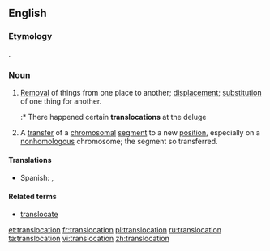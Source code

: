 ==English==

===Etymology===
{{prefix|trans|location}}.

===Noun===
{{en-noun}}

# [[removal|Removal]] of things from one place to another; [[displacement]]; [[substitution]] of one thing for another.
#:* There happened certain '''translocations''' at the deluge
# {{genetics}} A [[transfer]] of a [[chromosomal]] [[segment]] to a new [[position]], especially on a [[nonhomologous]] chromosome; the segment so transferred.

====Translations====
{{trans-top|Removal from one place to another; displacement}}
* Spanish: {{t-|es|traslado}}, {{t-|es|translocación}}
{{trans-mid}}
{{trans-bottom}}

====Related terms====
* [[translocate]]

{{anagrams:en/aacilnnoorstt}}
[[et:translocation]]
[[fr:translocation]]
[[pl:translocation]]
[[ru:translocation]]
[[ta:translocation]]
[[vi:translocation]]
[[zh:translocation]]